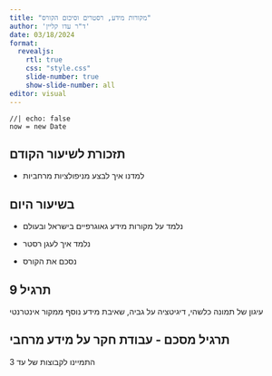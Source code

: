 ```yaml
---
title: "מקורות מידע, רסטרים וסיכום הקורס"
author: 'ד"ר עדו קליין'
date: 03/18/2024
format:
  revealjs:
    rtl: true
    css: "style.css"
    slide-number: true
    show-slide-number: all
editor: visual
---
```


```ojs
//| echo: false
now = new Date
```

## תזכורת לשיעור הקודם

-   למדנו איך לבצע מניפולציות מרחביות

## בשיעור היום

-   נלמד על מקורות מידע גאוגרפיים בישראל ובעולם

-   נלמד איך לעגן רסטר

-   נסכם את הקורס

## תרגיל 9

עיגון של תמונה כלשהי, דיגיטציה על גביה, שאיבת מידע נוסף ממקור אינטרנטי

## תרגיל מסכם - עבודת חקר על מידע מרחבי

התמיינו לקבוצות של עד 3

